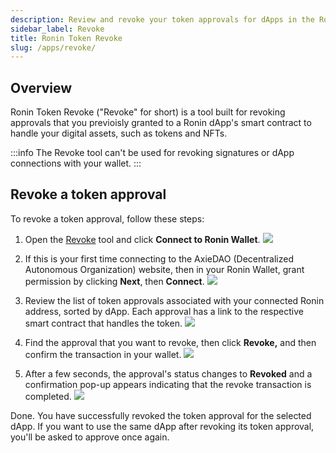 ```yaml
---
description: Review and revoke your token approvals for dApps in the Ronin ecosystem.
sidebar_label: Revoke
title: Ronin Token Revoke
slug: /apps/revoke/
---
```



## Overview

Ronin Token Revoke ("Revoke" for short) is a tool built for revoking approvals that you previoisly granted to a Ronin dApp's smart contract to handle your digital assets, such as tokens and NFTs. 

:::info
The Revoke tool can't be used for revoking signatures or dApp connections with your wallet.
:::

## Revoke a token approval

To revoke a token approval, follow these steps:

1. Open the [Revoke](https://ronin.axiedao.org/revoke/) tool and click **Connect to Ronin Wallet**.
   <img src = {connectToWallet} width={1000} />

2. If this is your first time connecting to the AxieDAO (Decentralized Autonomous Organization) website, then in your Ronin Wallet, grant permission by clicking **Next**, then **Connect**.
   <img src = {confirmConnection} width={1000} />

3. Review the list of token approvals associated with your connected Ronin address, sorted by dApp. Each approval has a link to the respective smart contract that handles the token.
   <img src = {approvalList} width={1000} />

4. Find the approval that you want to revoke, then click **Revoke,** and then confirm the transaction in your wallet.
   <img src = {revokeApproval} width={1000} />

5. After a few seconds, the approval's status changes to **Revoked** and a confirmation pop-up appears indicating that the revoke transaction is completed.
   <img src = {revokeSuccess} width={1000} />

Done. You have successfully revoked the token approval for the selected dApp. If you want to use the same dApp after revoking its token approval, you'll be asked to approve once again.

